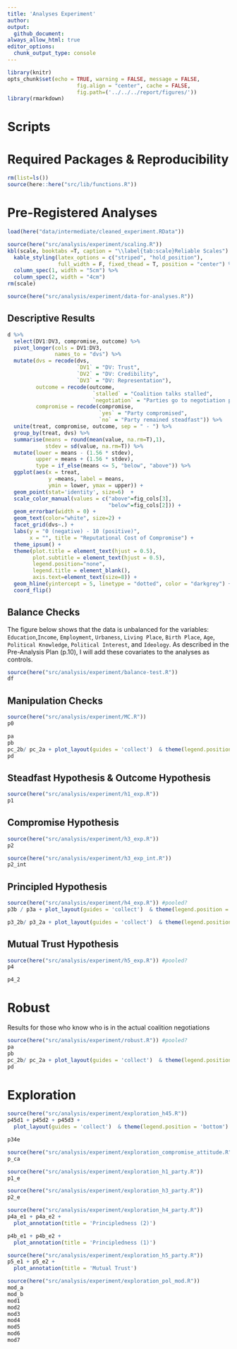 ```yaml
---
title: 'Analyses Experiment'
author: 
output: 
  github_document:
always_allow_html: true
editor_options: 
  chunk_output_type: console
---
```


```r
library(knitr)
opts_chunk$set(echo = TRUE, warning = FALSE, message = FALSE,
                      fig.align = "center", cache = FALSE,
                      fig.path=('../../../report/figures/'))
library(rmarkdown)
```

# Scripts


# Required Packages &amp; Reproducibility
```r
rm(list=ls())
source(here::here("src/lib/functions.R"))
```

# Pre-Registered Analyses

```r
load(here("data/intermediate/cleaned_experiment.RData"))

source(here("src/analysis/experiment/scaling.R"))
kbl(scale, booktabs =T, caption = "\\label{tab:scale}Reliable Scales") %>%
  kable_styling(latex_options = c("striped", "hold_position"),
                full_width = F, fixed_thead = T, position = "center") %>%
  column_spec(1, width = "5cm") %>%
  column_spec(2, width = "4cm")
rm(scale)

source(here("src/analysis/experiment/data-for-analyses.R"))
```

## Descriptive Results
```r
d %>%
  select(DV1:DV3, compromise, outcome) %>%
  pivot_longer(cols = DV1:DV3,
               names_to = "dvs") %>%
  mutate(dvs = recode(dvs,
                      `DV1` = "DV: Trust",
                      `DV2` = "DV: Credibility",
                      `DV3` = "DV: Representation"),
         outcome = recode(outcome, 
                           `stalled` = "Coalition talks stalled", 
                           `negotiation` = "Parties go to negotiation phase"),
         compromise = recode(compromise,
                             `yes` = "Party compromised",
                             `no` = "Party remained steadfast")) %>%
  unite(treat, compromise, outcome, sep = " - ") %>%
  group_by(treat, dvs) %>%
  summarise(means = round(mean(value, na.rm=T),1),
            stdev = sd(value, na.rm=T)) %>%
  mutate(lower = means - (1.56 * stdev),
         upper = means + (1.56 * stdev),
         type = if_else(means <= 5, "below", "above")) %>%
  ggplot(aes(x = treat, 
             y =means, label = means,
             ymin = lower, ymax = upper)) +
  geom_point(stat='identity', size=6)  +
  scale_color_manual(values = c("above"=fig_cols[3],
                                "below"=fig_cols[2])) +
  geom_errorbar(width = 0) +
  geom_text(color="white", size=2) +
  facet_grid(dvs~.) +
  labs(y = "0 (negative) - 10 (positive)", 
       x = "", title = "Reputational Cost of Compromise") +
  theme_ipsum() +
  theme(plot.title = element_text(hjust = 0.5),
        plot.subtitle = element_text(hjust = 0.5),
        legend.position="none",
        legend.title = element_blank(),
        axis.text=element_text(size=8)) +
  geom_hline(yintercept = 5, linetype = "dotted", color = "darkgrey") +
  coord_flip() 
```

## Balance Checks

The figure below shows that the data is unbalanced for the variables: `Education`,`Income`, `Employment`, `Urbaness`, `Living Place`, `Birth Place`, `Age`, `Political Knowledge`, `Political Interest`, and `Ideology`.
As described in the Pre-Analysis Plan (p.10), I will add these covariates to the analyses as controls.

```r
source(here("src/analysis/experiment/balance-test.R"))
df
```

## Manipulation Checks

```r
source(here("src/analysis/experiment/MC.R"))
p0

pa
pb
pc_2b/ pc_2a + plot_layout(guides = 'collect')  & theme(legend.position = 'bottom')
pd
```

## Steadfast Hypothesis & Outcome Hypothesis
```r
source(here("src/analysis/experiment/h1_exp.R"))
p1
```

## Compromise Hypothesis
```r
source(here("src/analysis/experiment/h3_exp.R")) 
p2

source(here("src/analysis/experiment/h3_exp_int.R")) 
p2_int
```

## Principled Hypothesis
```r
source(here("src/analysis/experiment/h4_exp.R")) #pooled?
p3b / p3a + plot_layout(guides = 'collect')  & theme(legend.position = 'bottom')

p3_2b/ p3_2a + plot_layout(guides = 'collect')  & theme(legend.position = 'none')
```

## Mutual Trust Hypothesis
```r
source(here("src/analysis/experiment/h5_exp.R")) #pooled?
p4

p4_2
```

# Robust  
Results for those who know who is in the actual coalition negotiations

```r
source(here("src/analysis/experiment/robust.R")) #pooled?
pa
pb
pc_2b/ pc_2a + plot_layout(guides = 'collect')  & theme(legend.position = 'bottom')
pd
```

# Exploration

```r
source(here("src/analysis/experiment/exploration_h45.R")) 
p45d1 + p45d2 + p45d3 +
  plot_layout(guides = 'collect')  & theme(legend.position = 'bottom')

p34e
```

```r
source(here("src/analysis/experiment/exploration_compromise_attitude.R")) 
p_ca
```


```r
source(here("src/analysis/experiment/exploration_h1_party.R")) 
p1_e

source(here("src/analysis/experiment/exploration_h3_party.R")) 
p2_e

source(here("src/analysis/experiment/exploration_h4_party.R"))
p4a_e1 + p4a_e2 +
  plot_annotation(title = 'Principledness (2)')

p4b_e1 + p4b_e2 +
  plot_annotation(title = 'Principledness (1)')

source(here("src/analysis/experiment/exploration_h5_party.R"))
p5_e1 + p5_e2 +
  plot_annotation(title = 'Mutual Trust')
```

```r
source(here("src/analysis/experiment/exploration_pol_mod.R"))
mod_a
mod_b
mod1
mod2
mod3
mod4
mod5
mod6
mod7
```